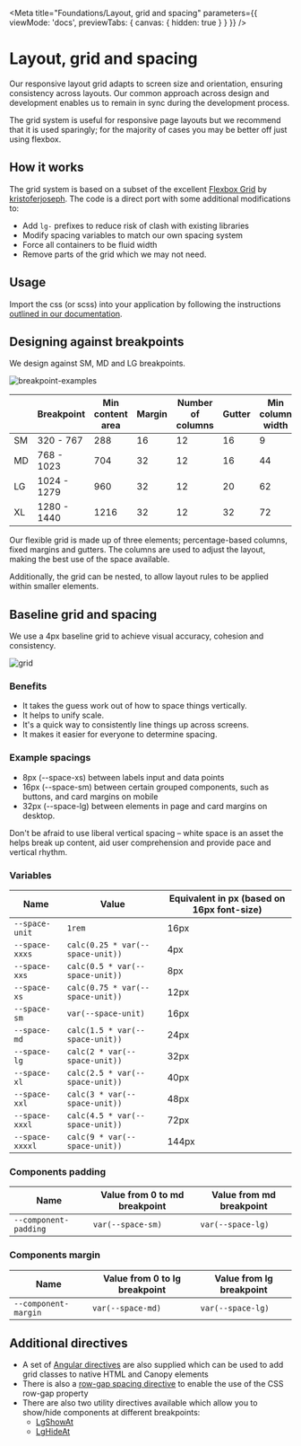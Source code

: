 
<Meta title="Foundations/Layout, grid and spacing" parameters={{ viewMode: 'docs', previewTabs: { canvas: { hidden: true } } }} />

# Layout, grid and spacing

<p class="standfirst">Our responsive layout grid adapts to screen size and orientation, ensuring consistency across layouts. Our common approach across design and development enables us to remain in sync during the development process.</p>

The grid system is useful for responsive page layouts but we recommend that it is used sparingly; for the majority of cases you may be better off just using flexbox.

## How it works

The grid system is based on a subset of the excellent <a href="http://flexboxgrid.com/" target="_blank">Flexbox Grid</a> by <a href="http://github.com/kristoferjoseph" target="_blank">kristoferjoseph</a>. The code is a direct port with some additional modifications to:

- Add `lg-` prefixes to reduce risk of clash with existing libraries
- Modify spacing variables to match our own spacing system
- Force all containers to be fluid width
- Remove parts of the grid which we may not need.

## Usage

Import the css (or scss) into your application by following the instructions <a href="https://github.com/Legal-and-General/canopy/blob/master/docs/USAGE.md#import-the-global-css" target="_blank">outlined in our documentation</a>.

## Designing against breakpoints

We design against SM, MD and LG breakpoints.

![breakpoint-examples](docs/layout-grid-and-spacing/breakpoint-examples.png)

|     | Breakpoint  | Min content area | Margin | Number of columns | Gutter | Min column width |
|-----|-------------|------------------|--------|-------------------|--------|------------------|
| SM  | 320 - 767   | 288              | 16     | 12                | 16     | 9                |
| MD  | 768 - 1023  | 704              | 32     | 12                | 16     | 44               |
| LG  | 1024 - 1279 | 960              | 32     | 12                | 20     | 62               |
| XL  | 1280 - 1440 | 1216             | 32     | 12                | 32     | 72               |

Our flexible grid is made up of three elements; percentage-based columns, fixed margins and gutters. The columns are used to adjust the layout, making the best use of the space available.

Additionally, the grid can be nested, to allow layout rules to be applied within smaller elements.

## Baseline grid and spacing

We use a 4px baseline grid to achieve visual accuracy, cohesion and consistency.

![grid](docs/layout-grid-and-spacing/grid.png)

### Benefits

- It takes the guess work out of how to space things vertically.
- It helps to unify scale.
- It's a quick way to consistently line things up across screens.
- It makes it easier for everyone to determine spacing.

### Example spacings

- 8px (--space-xs) between labels input and data points
- 16px (--space-sm) between certain grouped components, such as buttons, and card margins on mobile
- 32px (--space-lg) between elements in page and card margins on desktop.

Don't be afraid to use liberal vertical spacing – white space is an asset the helps break up content, aid user comprehension and provide pace and vertical rhythm.

### Variables

| Name            | Value                            | Equivalent in px (based on 16px font-size) |
|-----------------|----------------------------------|--------------------------------------------|
| `--space-unit`  | `1rem`                           | 16px                                       |
| `--space-xxxs`  | `calc(0.25 * var(--space-unit))` | 4px                                        |
| `--space-xxs`   | `calc(0.5 * var(--space-unit))`  | 8px                                        |
| `--space-xs`    | `calc(0.75 * var(--space-unit))` | 12px                                       |
| `--space-sm`    | `var(--space-unit)`              | 16px                                       |
| `--space-md`    | `calc(1.5 * var(--space-unit))`  | 24px                                       |
| `--space-lg`    | `calc(2 * var(--space-unit))`    | 32px                                       |
| `--space-xl`    | `calc(2.5 * var(--space-unit))`  | 40px                                       |
| `--space-xxl`   | `calc(3 * var(--space-unit))`    | 48px                                       |
| `--space-xxxl`  | `calc(4.5 * var(--space-unit))`  | 72px                                       |
| `--space-xxxxl` | `calc(9 * var(--space-unit))`    | 144px                                      |

### Components padding

| Name                  | Value from 0 to md breakpoint | Value from md breakpoint |
|-----------------------|-------------------------------|--------------------------|
| `--component-padding` | `var(--space-sm)`             | `var(--space-lg)`        |

### Components margin

| Name                 | Value from 0 to lg breakpoint | Value from lg breakpoint |
|----------------------|-------------------------------|--------------------------|
| `--component-margin` | `var(--space-md)`             | `var(--space-lg)`        |

## Additional directives

- A set of [Angular directives](./?path=/docs/helpers-directives-grid-guide--page) are also supplied which can be used to add grid classes to native HTML and Canopy elements
- There is also a [row-gap spacing directive](./?path=/docs/helpers-directives-row-gap-guide--page) to enable the use of the CSS row-gap property
- There are also two utility directives available which allow you to show/hide components at different breakpoints:
  - [LgShowAt](./?path=/docs/helpers-directives-show-at-guide--page)
  - [LgHideAt](./?path=/docs/helpers-directives-hide-at-guide--page)

<Feedback />
